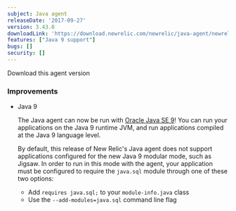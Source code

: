 ```yaml
---
subject: Java agent
releaseDate: '2017-09-27'
version: 3.43.0
downloadLink: 'https://download.newrelic.com/newrelic/java-agent/newrelic-agent/3.43.0/'
features: ["Java 9 support"]
bugs: []
security: []
---
```


<ButtonGroup>
  <ButtonLink
    role="button"
    to="https://download.newrelic.com/newrelic/java-agent/newrelic-agent/3.43.0/"
    variant="primary"
  >
    Download this agent version
  </ButtonLink>
</ButtonGroup>

### Improvements

* Java 9

  The Java agent can now be run with [Oracle Java SE 9](https://docs.newrelic.com/docs/agents/java-agent/getting-started/compatibility-requirements-java-agent#jvm)! You can run your applications on the Java 9 runtime JVM, and run applications compiled at the Java 9 language level.

  By default, this release of New Relic's Java agent does not support applications configured for the new Java 9 modular mode, such as Jigsaw. In order to run in this mode with the agent, your application must be configured to require the `java.sql` module through one of these two options:

  * Add `requires java.sql;` to your `module-info.java` class
  * Use the `--add-modules=java.sql` command line flag
